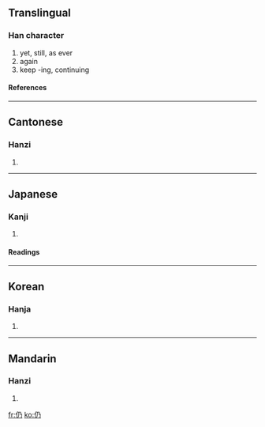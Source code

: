 ==Translingual==
===Han character===
{{Han char|rad=人|as=02|sn=4|four=2722<sub>7</sub>|canj=人弓竹尸 (ONHS)}}
# yet, still, as ever
# again
# keep -ing, continuing
====References====
{{Han ref|kx=0092.020|dkj=00361|dj=0194.060|hdz=10110.030|uh=4ECD|ud=20173|bh=A4B4|bd=42164}}
----
==Cantonese==
===Hanzi===
{{yue-hanzi|jyut=|y=ying4}}
# {{defn|Cantonese}}
----
==Japanese==
===Kanji===
{{ja-kanji|grade=|rs=人02}}
# {{defn|Japanese}}
====Readings====
{{ja-readings|on=[[じょう]] (jō), [[にょう]] (nyō)|kun=[[よる]] (yoru), [[しきりに]] (shikirini), [[なお]] (nao)}}
----
==Korean==
===Hanja===
{{ko-hanja|hangeul=잉|rv=ing|mr=ing}}
# {{defn|Korean}}
----
==Mandarin==
===Hanzi===
{{cmn-hanzi|pin=réng (reng2)|wg=jeng<sup>2</sup>|y=}}
# {{defn|Mandarin}}

[[fr:仍]]
[[ko:仍]]